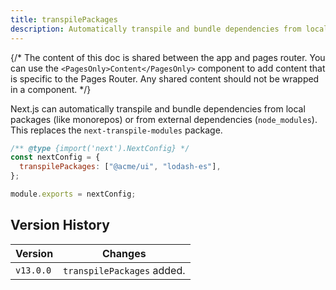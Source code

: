 ```yaml
---
title: transpilePackages
description: Automatically transpile and bundle dependencies from local packages (like monorepos) or from external dependencies (`node_modules`).
---
```


{/* The content of this doc is shared between the app and pages router. You can use the `<PagesOnly>Content</PagesOnly>` component to add content that is specific to the Pages Router. Any shared content should not be wrapped in a component. */}

Next.js can automatically transpile and bundle dependencies from local packages (like monorepos) or from external dependencies (`node_modules`). This replaces the `next-transpile-modules` package.

```js filename="next.config.js"
/** @type {import('next').NextConfig} */
const nextConfig = {
  transpilePackages: ["@acme/ui", "lodash-es"],
};

module.exports = nextConfig;
```

## Version History

| Version   | Changes                    |
| --------- | -------------------------- |
| `v13.0.0` | `transpilePackages` added. |
